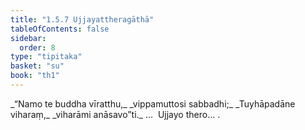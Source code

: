 ```yaml
---
title: "1.5.7 Ujjayattheragāthā"
tableOfContents: false
sidebar:
  order: 8
type: "tipitaka"
basket: "su"
book: "th1"
---
```



<DynamicBreadcrumb />

<Division number="47" book="th1" bookNo="19" page="230">

<Paragraph number="107" type="verses" book="th1">
_“Namo te buddha vīratthu,_  
_vippamuttosi sabbadhi;_  
_Tuyhāpadāne viharaṃ,_  
_viharāmi anāsavo”ti._  


</Paragraph>
</Division>

<Paragraph number="108" type="center" book="th1">
…  Ujjayo thero… .
</Paragraph>